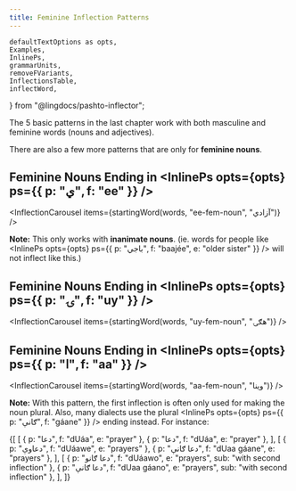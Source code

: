 ```yaml
---
title: Feminine Inflection Patterns
---
```


<!-- 

Copyright (c) 2021 lingdocs.com 

The content of the chapters/book is licensed by a
Attribution-ShareAlike 4.0 International License (CC BY-SA 4.0)
https://creativecommons.org/licenses/by-sa/4.0/
https://creativecommons.org/licenses/by-sa/4.0/legalcode
    
-->


    defaultTextOptions as opts,
    Examples,
    InlinePs,
    grammarUnits,
    removeFVariants,
    InflectionsTable,
    inflectWord,
} from "@lingdocs/pashto-inflector";

The <Link to="/inflection/inflection-patterns/">5 basic patterns in the last chapter</Link> work with both masculine and feminine words (nouns and adjectives).

There are also a few more patterns that are only for **feminine nouns**.

## Feminine Nouns Ending in <InlinePs opts={opts} ps={{ p: "ي", f: "ee" }} /> 

<InflectionCarousel items={startingWord(words, "ee-fem-noun", "آزادي")} />

**Note:** This only works with **inanimate nouns**. (ie. words for people like <InlinePs opts={opts} ps={{ p: "باجي", f: "baajée", e: "older sister" }} /> will not inflect like this.)


## Feminine Nouns Ending in <InlinePs opts={opts} ps={{ p: "ۍ", f: "uy" }} />

<InflectionCarousel items={startingWord(words, "uy-fem-noun", "هګۍ")} />

## Feminine Nouns Ending in <InlinePs opts={opts} ps={{ p: "ا", f: "aa" }} />  

<InflectionCarousel items={startingWord(words, "aa-fem-noun", "وینا")} />

**Note:** With this pattern, the first inflection is often only used for making the noun plural. Also, many dialects use the plural <InlinePs opts={opts} ps={{ p: "ګانې", f: "gáane" }} /> ending instead. For instance:

<Table headRow={["Standard", "Common"]} opts={opts}>{[
    [
        { p: "دعا", f: "dUáa", e: "prayer" },
        { p: "دعا", f: "dUáa", e: "prayer" },
    ],
    [
        { p: "دعاوې", f: "dUáawe", e: "prayers" },
        { p: "دعا ګانې", f: "dUaa gáane", e: "prayers" },
    ],
    [
        { p: "دعا ګانو", f: "dUáawo", e: "prayers", sub: "with second inflection" },
        { p: "دعا ګانې", f: "dUaa gáano", e: "prayers", sub: "with second inflection" },
    ],
]}</Table>

